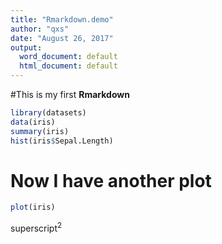 ```yaml
---
title: "Rmarkdown.demo"
author: "qxs"
date: "August 26, 2017"
output:
  word_document: default
  html_document: default
---
```


#This is my first **Rmarkdown**

```r
library(datasets)
data(iris)
summary(iris)
hist(iris$Sepal.Length)
```
# Now I have another plot
```r
plot(iris)
```

superscript^2^